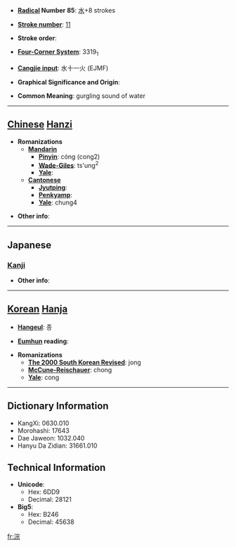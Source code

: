 * '''[[Wiktionary:Chinese radical index| Radical]] Number 85''': [[Wiktionary:Chinese radical index 水|水]]+8 strokes

* '''[[Wiktionary:Chinese total strokes index|Stroke number]]''': [[Wiktionary:Chinese total strokes index 11|11]]

* '''Stroke order''': 

* '''[[Wiktionary:Chinese four corner index|Four-Corner System]]''': 3319<sub>1</sub>

* '''[[Wiktionary:Chinese Cangjie index|Cangjie input]]''': 水十一火 (EJMF)

* '''Graphical Significance and Origin''': 

* '''Common Meaning''': gurgling sound of water

----

== [[Chinese]] [[Hanzi]] ==

* '''Romanizations'''
** '''[[Mandarin]]'''
*** '''[[Pinyin]]''': cóng (cong2)
*** '''[[Wade-Giles]]''': ts'ung<sup>2</sup>
*** '''[[Yale]]''': 
** '''[[Cantonese]]'''
*** '''[[Jyutping]]''':
*** '''[[Penkyamp]]''': 
*** '''[[Yale]]''': chung4

* '''Other info''': 

----

==Japanese==
===[[Kanji]]===
{{kanji|on readings=[[そう]] (sō), [[す]] (su)
|kun readings=[[そそぐ]] (sosogu)
}}

* '''Other info''':  

----

== [[Korean]] [[Hanja]] ==

* '''[[Hangeul]]''': 종

* '''[[Eumhun]] reading''': 

* '''Romanizations'''
** '''[[The 2000 South Korean Revised Romanization|The 2000 South Korean Revised]]''': jong
** '''[[McCune-Reischauer]]''': chong
** '''[[Yale]]''': cong

----

== Dictionary Information ==

* KangXi: 0630.010
* Morohashi: 17643
* Dae Jaweon: 1032.040
* Hanyu Da Zidian: 31661.010

== Technical Information ==

* '''Unicode''':
** Hex: 6DD9
** Decimal: 28121
* '''Big5''':
** Hex: B246
** Decimal: 45638

[[fr:淙]]
